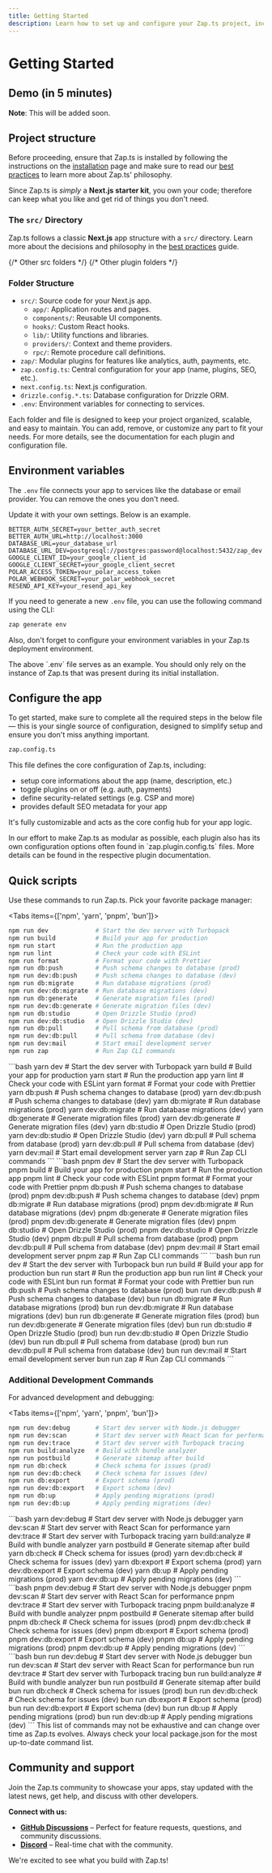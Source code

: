 ```yaml
---
title: Getting Started
description: Learn how to set up and configure your Zap.ts project, including environment variables, quick scripts, and CLI usage.
---
```


# Getting Started

## Demo (in 5 minutes)

**Note**: This will be added soon.

## Project structure

Before proceeding, ensure that Zap.ts is installed by following the instructions on the [installation](/docs/introduction/installation) page and make sure to read our [best practices](/docs/misc/best-practices) to learn more about Zap.ts' philosophy.

Since Zap.ts is _simply_ a **Next.js starter kit**, you own your code; therefore can keep what you like and get rid of things you don't need.

### The `src/` Directory

Zap.ts follows a classic **Next.js** app structure with a `src/` directory. Learn more about the decisions and philosophy in the [best practices](/docs/misc/best-practices) guide.

<Files>
    <File name="package.json" />
    <File name="tsconfig.json" />
    <File name="zap.config.ts" />
    <File name="next.config.ts" />
    <File name="drizzle.config.dev.ts" />
    <File name="drizzle.config.prod.ts" />
    <File name=".env" />
    <Folder name="src">
      <Folder name="app" />
      <Folder name="components" />
      <Folder name="hooks" />
      <Folder name="lib" />
      <Folder name="providers" />
      <Folder name="rpc" />
      {/* Other src folders */}
    </Folder>
    <Folder name="zap">
      <Folder name="ai" />
      <Folder name="analytics" />
      <Folder name="auth" />
      <Folder name="db" />
      <Folder name="mails" />
      <Folder name="payments" />
      {/* Other plugin folders */}
    </Folder>
</Files>

### Folder Structure

  - `src/`: Source code for your Next.js app.
    - `app/`: Application routes and pages.
    - `components/`: Reusable UI components.
    - `hooks/`: Custom React hooks.
    - `lib/`: Utility functions and libraries.
    - `providers/`: Context and theme providers.
    - `rpc/`: Remote procedure call definitions.
  - `zap/`: Modular plugins for features like analytics, auth, payments, etc.
  - `zap.config.ts`: Central configuration for your app (name, plugins, SEO, etc.).
  - `next.config.ts`: Next.js configuration.
  - `drizzle.config.*.ts`: Database configuration for Drizzle ORM.
  - `.env`: Environment variables for connecting to services.

Each folder and file is designed to keep your project organized, scalable, and easy to maintain. You can add, remove, or customize any part to fit your needs. For more details, see the documentation for each plugin and configuration file.

## Environment variables

The `.env` file connects your app to services like the database or email provider. You can remove the ones you don't need.

Update it with your own settings. Below is an example.

```dotenv
BETTER_AUTH_SECRET=your_better_auth_secret
BETTER_AUTH_URL=http://localhost:3000
DATABASE_URL=your_database_url
DATABASE_URL_DEV=postgresql://postgres:password@localhost:5432/zap_dev
GOOGLE_CLIENT_ID=your_google_client_id
GOOGLE_CLIENT_SECRET=your_google_client_secret
POLAR_ACCESS_TOKEN=your_polar_access_token
POLAR_WEBHOOK_SECRET=your_polar_webhook_secret
RESEND_API_KEY=your_resend_api_key
```

If you need to generate a new `.env` file, you can use the following command using the CLI:

```bash
zap generate env
```

Also, don't forget to configure your environment variables in your Zap.ts deployment environment.

<Callout type="warn">
The above `.env` file serves as an example. You should only rely on the instance of Zap.ts that was present during its initial installation.
</Callout>

## Configure the app

To get started, make sure to complete all the required steps in the below file — this is your single source of configuration, designed to simplify setup and ensure you don't miss anything important.

```bash
zap.config.ts
```

This file defines the core configuration of Zap.ts, including:

- setup core informations about the app (name, description, etc.)
- toggle plugins on or off (e.g. auth, payments)
- define security-related settings (e.g. CSP and more)
- provides default SEO metadata for your app

It's fully customizable and acts as the core config hub for your app logic.

<Callout>
In our effort to make Zap.ts as modular as possible, each plugin also has its own configuration options often found in `zap.plugin.config.ts` files. More details can be found in the respective plugin documentation.
</Callout>

## Quick scripts

Use these commands to run Zap.ts. Pick your favorite package manager:

<Tabs items={['npm', 'yarn', 'pnpm', 'bun']}>
<Tab value="npm">
```bash
npm run dev             # Start the dev server with Turbopack
npm run build           # Build your app for production
npm run start           # Run the production app
npm run lint            # Check your code with ESLint
npm run format          # Format your code with Prettier
npm run db:push         # Push schema changes to database (prod)
npm run dev:db:push     # Push schema changes to database (dev)
npm run db:migrate      # Run database migrations (prod)
npm run dev:db:migrate  # Run database migrations (dev)
npm run db:generate     # Generate migration files (prod)
npm run dev:db:generate # Generate migration files (dev)
npm run db:studio       # Open Drizzle Studio (prod)
npm run dev:db:studio   # Open Drizzle Studio (dev)
npm run db:pull         # Pull schema from database (prod)
npm run dev:db:pull     # Pull schema from database (dev)
npm run dev:mail        # Start email development server
npm run zap             # Run Zap CLI commands
```
</Tab>
<Tab value="yarn">
```bash
yarn dev             # Start the dev server with Turbopack
yarn build           # Build your app for production
yarn start           # Run the production app
yarn lint            # Check your code with ESLint
yarn format          # Format your code with Prettier
yarn db:push         # Push schema changes to database (prod)
yarn dev:db:push     # Push schema changes to database (dev)
yarn db:migrate      # Run database migrations (prod)
yarn dev:db:migrate  # Run database migrations (dev)
yarn db:generate     # Generate migration files (prod)
yarn dev:db:generate # Generate migration files (dev)
yarn db:studio       # Open Drizzle Studio (prod)
yarn dev:db:studio   # Open Drizzle Studio (dev)
yarn db:pull         # Pull schema from database (prod)
yarn dev:db:pull     # Pull schema from database (dev)
yarn dev:mail        # Start email development server
yarn zap             # Run Zap CLI commands
```
</Tab>
<Tab value="pnpm">
```bash
pnpm dev             # Start the dev server with Turbopack
pnpm build           # Build your app for production
pnpm start           # Run the production app
pnpm lint            # Check your code with ESLint
pnpm format          # Format your code with Prettier
pnpm db:push         # Push schema changes to database (prod)
pnpm dev:db:push     # Push schema changes to database (dev)
pnpm db:migrate      # Run database migrations (prod)
pnpm dev:db:migrate  # Run database migrations (dev)
pnpm db:generate     # Generate migration files (prod)
pnpm dev:db:generate # Generate migration files (dev)
pnpm db:studio       # Open Drizzle Studio (prod)
pnpm dev:db:studio   # Open Drizzle Studio (dev)
pnpm db:pull         # Pull schema from database (prod)
pnpm dev:db:pull     # Pull schema from database (dev)
pnpm dev:mail        # Start email development server
pnpm zap             # Run Zap CLI commands
```
</Tab>
<Tab value="bun">
```bash
bun run dev             # Start the dev server with Turbopack
bun run build           # Build your app for production
bun run start           # Run the production app
bun run lint            # Check your code with ESLint
bun run format          # Format your code with Prettier
bun run db:push         # Push schema changes to database (prod)
bun run dev:db:push     # Push schema changes to database (dev)
bun run db:migrate      # Run database migrations (prod)
bun run dev:db:migrate  # Run database migrations (dev)
bun run db:generate     # Generate migration files (prod)
bun run dev:db:generate # Generate migration files (dev)
bun run db:studio       # Open Drizzle Studio (prod)
bun run dev:db:studio   # Open Drizzle Studio (dev)
bun run db:pull         # Pull schema from database (prod)
bun run dev:db:pull     # Pull schema from database (dev)
bun run dev:mail        # Start email development server
bun run zap             # Run Zap CLI commands
```
</Tab>
</Tabs>

### Additional Development Commands

For advanced development and debugging:

<Tabs items={['npm', 'yarn', 'pnpm', 'bun']}>
<Tab value="npm">
```bash
npm run dev:debug       # Start dev server with Node.js debugger
npm run dev:scan        # Start dev server with React Scan for performance
npm run dev:trace       # Start dev server with Turbopack tracing
npm run build:analyze   # Build with bundle analyzer
npm run postbuild       # Generate sitemap after build
npm run db:check        # Check schema for issues (prod)
npm run dev:db:check    # Check schema for issues (dev)
npm run db:export       # Export schema (prod)
npm run dev:db:export   # Export schema (dev)
npm run db:up           # Apply pending migrations (prod)
npm run dev:db:up       # Apply pending migrations (dev)
```
</Tab>
<Tab value="yarn">
```bash
yarn dev:debug       # Start dev server with Node.js debugger
yarn dev:scan        # Start dev server with React Scan for performance
yarn dev:trace       # Start dev server with Turbopack tracing
yarn build:analyze   # Build with bundle analyzer
yarn postbuild       # Generate sitemap after build
yarn db:check        # Check schema for issues (prod)
yarn dev:db:check    # Check schema for issues (dev)
yarn db:export       # Export schema (prod)
yarn dev:db:export   # Export schema (dev)
yarn db:up           # Apply pending migrations (prod)
yarn dev:db:up       # Apply pending migrations (dev)
```
</Tab>
<Tab value="pnpm">
```bash
pnpm dev:debug       # Start dev server with Node.js debugger
pnpm dev:scan        # Start dev server with React Scan for performance
pnpm dev:trace       # Start dev server with Turbopack tracing
pnpm build:analyze   # Build with bundle analyzer
pnpm postbuild       # Generate sitemap after build
pnpm db:check        # Check schema for issues (prod)
pnpm dev:db:check    # Check schema for issues (dev)
pnpm db:export       # Export schema (prod)
pnpm dev:db:export   # Export schema (dev)
pnpm db:up           # Apply pending migrations (prod)
pnpm dev:db:up       # Apply pending migrations (dev)
```
</Tab>
<Tab value="bun">
```bash
bun run dev:debug       # Start dev server with Node.js debugger
bun run dev:scan        # Start dev server with React Scan for performance
bun run dev:trace       # Start dev server with Turbopack tracing
bun run build:analyze   # Build with bundle analyzer
bun run postbuild       # Generate sitemap after build
bun run db:check        # Check schema for issues (prod)
bun run dev:db:check    # Check schema for issues (dev)
bun run db:export       # Export schema (prod)
bun run dev:db:export   # Export schema (dev)
bun run db:up           # Apply pending migrations (prod)
bun run dev:db:up       # Apply pending migrations (dev)
```
</Tab>
</Tabs>

<Callout type="warn">
This list of commands may not be exhaustive and can change over time as Zap.ts evolves. Always check your local package.json for the most up-to-date command list.
</Callout>

## Community and support

Join the Zap.ts community to showcase your apps, stay updated with the latest news, get help, and discuss with other developers.

**Connect with us:**

- [**GitHub Discussions**](https://github.com/alexandretrotel/zap.ts/discussions) – Perfect for feature requests, questions, and community discussions.
- [**Discord**](https://discord.gg/24hXMC3eAa) – Real-time chat with the community.

We're excited to see what you build with Zap.ts!
